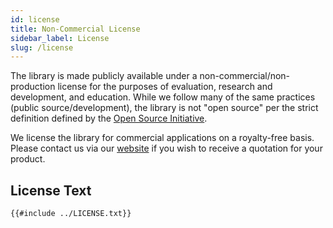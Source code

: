 ```yaml
---
id: license
title: Non-Commercial License
sidebar_label: License
slug: /license
---
```


The library is made publicly available under a non-commercial/non-production license for the purposes of evaluation, research and development, and education.
While we follow many of the same practices (public source/development), the library is not "open source" per the strict definition defined by the
[Open Source Initiative](https://opensource.org/osd).

We license the library for commercial applications on a royalty-free basis. Please contact us via our [website](https://stepfunc.io/contact/) if you wish to
receive a quotation for your product.

## License Text

```
{{#include ../LICENSE.txt}}
```





